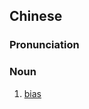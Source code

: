 {{also|偏误}}
==Chinese==
{{zh-forms|s=偏误}}

===Pronunciation===
{{zh-pron
|m=piānwù
|cat=n
}}

===Noun===
{{zh-noun}}

# {{lb|zh|statistics}} [[bias]]
#: {{zh-x|認知.偏誤|cognitive '''bias'''}}